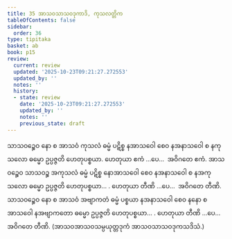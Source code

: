 ```yaml
---
title: 35 အာသဝသာသဝဒုကာဒိ, ကုသလတ္တိက
tableOfContents: false
sidebar:
  order: 36
type: tipitaka
basket: ab
book: p15
review:
  current: review
  updated: '2025-10-23T09:21:27.272553'
  updated_by: ''
  notes: ''
  history:
  - state: review
    date: '2025-10-23T09:21:27.272553'
    updated_by: ''
    notes: ''
    previous_state: draft
---
```



<ReviewStatus review={frontmatter.review} showDetails={true} />

<HypothesisAnnotation frontmatter={frontmatter} />

<DynamicBreadcrumb />

<Division number="44" book="p15" e="ch" v="40" p="227">

<Paragraph number="128" book="p15">
သာသဝဉ္စေဝ နော စ အာသဝံ ကုသလံ ဓမ္မံ ပဋိစ္စ နအာသဝေါ စေဝ နအနာသဝေါ စ နကုသလော ဓမ္မော ဥပ္ပဇ္ဇတိ ဟေတုပစ္စယာ. ဟေတုယာ ဧကံ …ပေ…  အဝိဂတေ ဧကံ.
</Paragraph>

<Paragraph number="129" book="p15">
အာသဝဉ္စေဝ သာသဝဉ္စ အကုသလံ ဓမ္မံ ပဋိစ္စ နောအာသဝေါ စေဝ နအနာသဝေါ စ နအကုသလော ဓမ္မော ဥပ္ပဇ္ဇတိ ဟေတုပစ္စယာ… . ဟေတုယာ တီဏိ …ပေ…  အဝိဂတေ တီဏိ.
</Paragraph>

<Paragraph number="130" book="p15">
သာသဝဉ္စေဝ နော စ အာသဝံ အဗျာကတံ ဓမ္မံ ပစ္စယာ နအနာသဝေါ စေဝ နနော စ အာသဝေါ နအဗျာကတော ဓမ္မော ဥပ္ပဇ္ဇတိ ဟေတုပစ္စယာ… . ဟေတုယာ တီဏိ …ပေ…  အဝိဂတေ တီဏိ.
</Paragraph>

<Paragraph number="131" book="p15">
(အာသဝအာသဝသမ္ပယုတ္တဒုကံ အာသဝသာသဝဒုကသဒိသံ.)
</Paragraph>
</Division>